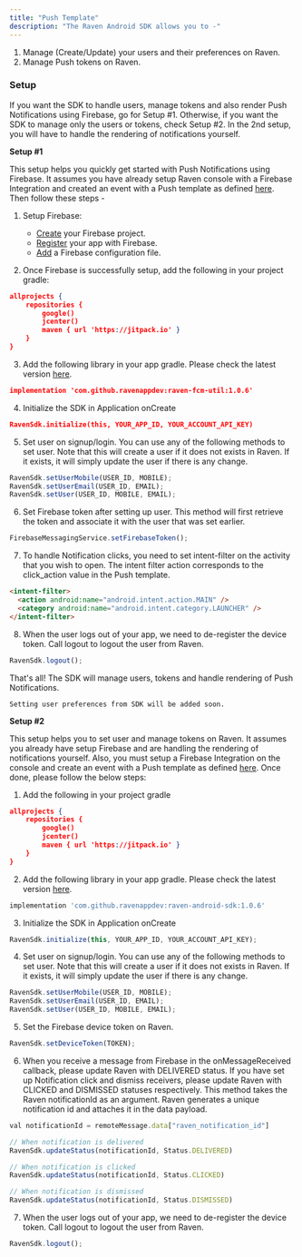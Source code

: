 ```yaml
---
title: "Push Template"
description: "The Raven Android SDK allows you to -"
---
```


1. Manage (Create/Update) your users and their preferences on Raven.
2. Manage Push tokens on Raven.

### Setup

If you want the SDK to handle users, manage tokens and also render Push
Notifications using Firebase, go for Setup #1. Otherwise, if you want the SDK to
manage only the users or tokens, check Setup #2. In the 2nd setup, you will have
to handle the rendering of notifications yourself.

**Setup #1**

This setup helps you quickly get started with Push Notifications using Firebase.
It assumes you have already setup Raven console with a Firebase Integration and
created an event with a Push template as defined [here](/push/push-template).
Then follow these steps -

1. Setup Firebase:

   - [Create](https://firebase.google.com/docs/cloud-messaging/android/client#create_a_firebase_project)
     your Firebase project.
   - [Register](https://firebase.google.com/docs/cloud-messaging/android/client#register_your_app_with_firebase)
     your app with Firebase.
   - [Add](https://firebase.google.com/docs/cloud-messaging/android/client#add_a_firebase_configuration_file)
     a Firebase configuration file.

2. Once Firebase is successfully setup, add the following in your project
   gradle:

```json Gradle
allprojects {
    repositories {
        google()
        jcenter()
        maven { url 'https://jitpack.io' }
    }
}
```

3. Add the following library in your app gradle. Please check the latest version
   [here](https://jitpack.io/#ravenappdev/raven-fcm-util).

```json Gradle
implementation 'com.github.ravenappdev:raven-fcm-util:1.0.6'
```

4. Initialize the SDK in Application onCreate

```json Gradle
RavenSdk.initialize(this, YOUR_APP_ID, YOUR_ACCOUNT_API_KEY)
```

5. Set user on signup/login. You can use any of the following methods to set
   user. Note that this will create a user if it does not exists in Raven. If it
   exists, it will simply update the user if there is any change.

```javascript
RavenSdk.setUserMobile(USER_ID, MOBILE);
RavenSdk.setUserEmail(USER_ID, EMAIL);
RavenSdk.setUser(USER_ID, MOBILE, EMAIL);
```

6. Set Firebase token after setting up user. This method will first retrieve the
   token and associate it with the user that was set earlier.

```javascript
FirebaseMessagingService.setFirebaseToken();
```

7. To handle Notification clicks, you need to set intent-filter on the activity
   that you wish to open. The intent filter action corresponds to the
   click_action value in the Push template.

```html
<intent-filter>
  <action android:name="android.intent.action.MAIN" />
  <category android:name="android.intent.category.LAUNCHER" />
</intent-filter>
```

8. When the user logs out of your app, we need to de-register the device token.
   Call logout to logout the user from Raven.

```javascript
RavenSdk.logout();
```

That's all! The SDK will manage users, tokens and handle rendering of Push
Notifications.

    Setting user preferences from SDK will be added soon.

**Setup #2**

This setup helps you to set user and manage tokens on Raven. It assumes you
already have setup Firebase and are handling the rendering of notifications
yourself. Also, you must setup a Firebase Integration on the console and create
an event with a Push template as defined [here](/push/push-template). Once done,
please follow the below steps:

1. Add the following in your project gradle

```json Gradle
allprojects {
    repositories {
        google()
        jcenter()
        maven { url 'https://jitpack.io' }
    }
}
```

2. Add the following library in your app gradle. Please check the latest version
   [here](https://jitpack.io/#ravenappdev/raven-fcm-util).

```javascript
implementation 'com.github.ravenappdev:raven-android-sdk:1.0.6'
```

3. Initialize the SDK in Application onCreate

```javascript
RavenSdk.initialize(this, YOUR_APP_ID, YOUR_ACCOUNT_API_KEY);
```

4. Set user on signup/login. You can use any of the following methods to set
   user. Note that this will create a user if it does not exists in Raven. If it
   exists, it will simply update the user if there is any change.

```javascript
RavenSdk.setUserMobile(USER_ID, MOBILE);
RavenSdk.setUserEmail(USER_ID, EMAIL);
RavenSdk.setUser(USER_ID, MOBILE, EMAIL);
```

5. Set the Firebase device token on Raven.

```javascript
RavenSdk.setDeviceToken(TOKEN);
```

6. When you receive a message from Firebase in the onMessageReceived callback,
   please update Raven with DELIVERED status. If you have set up Notification
   click and dismiss receivers, please update Raven with CLICKED and DISMISSED
   statuses respectively. This method takes the Raven notificationId as an
   argument. Raven generates a unique notification id and attaches it in the
   data payload.

```javascript onMessageReceived Callback
val notificationId = remoteMessage.data["raven_notification_id"]

// When notification is delivered
RavenSdk.updateStatus(notificationId, Status.DELIVERED)

// When notification is clicked
RavenSdk.updateStatus(notificationId, Status.CLICKED)

// When notification is dismissed
RavenSdk.updateStatus(notificationId, Status.DISMISSED)
```

7. When the user logs out of your app, we need to de-register the device token.
   Call logout to logout the user from Raven.

```javascript
RavenSdk.logout();
```

